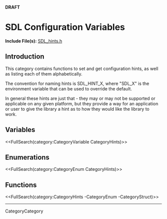 <!-- master-page:CategoryTemplate -->
<!-- #master-date:Unknown-Date -->
<!-- format wiki -->
<!-- language en -->
'''DRAFT'''

= SDL Configuration Variables =

'''Include File(s):''' [http://hg.libsdl.org/SDL/file/default/include/SDL_hints.h SDL_hints.h]


== Introduction ==
This category contains functions to set and get configuration hints, as well as listing each of them alphabetically.

The convention for naming hints is SDL_HINT_X, where "SDL_X" is the environment variable that can be used to override the default.

In general these hints are just that - they may or may not be supported or applicable on any given platform, but they provide a way for an application or user to give the library a hint as to how they would like the library to work.


== Variables ==

<<FullSearch(category:CategoryVariable CategoryHints)>>

== Enumerations ==

<<FullSearch(category:CategoryEnum CategoryHints)>>

== Functions ==

<<FullSearch(category:CategoryHints -CategoryEnum -CategoryStruct)>>


----
CategoryCategory
